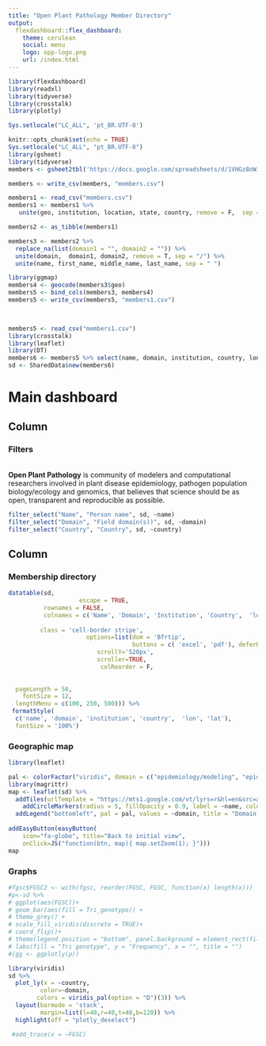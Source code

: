 ```yaml
---
title: "Open Plant Pathology Member Directory"
output: 
  flexdashboard::flex_dashboard:
    theme: cerulean
    social: menu
    logo: opp-logo.png
    url: /index.html
---
```




```r
library(flexdashboard)
library(readxl)
library(tidyverse)
library(crosstalk)
library(plotly)

```


```r
Sys.setlocale("LC_ALL", 'pt_BR.UTF-8')
```


```r
knitr::opts_chunk$set(echo = TRUE)
Sys.setlocale("LC_ALL", "pt_BR.UTF-8")
library(gsheet)
library(tidyverse)
members <- gsheet2tbl('https://docs.google.com/spreadsheets/d/1VHGz8oWia5qvleUozznCIgd9bD85XoXm1NWmE6t8nzo/edit?usp=sharing')

members <- write_csv(members, "members.csv")
```

```r
members1 <- read_csv("members.csv")
members1 <- members1 %>% 
   unite(geo, institution, location, state, country, remove = F,  sep = ", ")

```



```r
members2 <- as_tibble(members1)

members3 <- members2 %>% 
  replace_na(list(domain1 = "", domain2 = "")) %>% 
  unite(domain,  domain1, domain2, remove = T, sep = "/") %>% 
  unite(name, first_name, middle_name, last_name, sep = " ")
```

```r
library(ggmap)
members4 <- geocode(members3$geo)
members5 <- bind_cols(members3, members4)
members5 <- write_csv(members5, "members1.csv")

  
```


```r
members5 <- read_csv("members1.csv")
library(crosstalk)
library(leaflet)
library(DT)
members6 <- members5 %>% select(name, domain, institution, country, lon, lat) 
sd <- SharedData$new(members6)

```

<i class="fa fa-home" aria-hidden="true"></i> Main dashboard
==================


Column {data-width=200px}
----------------------------------


### <i aria-hidden="true"></i> Filters

<br>
**Open Plant Pathology** is community of modelers and computational researchers involved in plant disease epidemiology, pathogen population biology/ecology and genomics, that believes that science should be as open, transparent and reproducible as possible. 
<br>
```r

filter_select("Name", "Person name", sd, ~name)
filter_select("Domain", "Field domain(s))", sd, ~domain)
filter_select("Country", "Country", sd, ~country)
```






Column {.tabset}
----------------------------------


### <i aria-hidden="true"></i> Membership directory

```r
datatable(sd, 
                    escape = TRUE,
          rownames = FALSE, 
          colnames = c('Name', 'Domain', 'Institution', 'Country',  'lon', 'lat'), 
          
         class = 'cell-border stripe',
                      options=list(dom = 'Bfrtip',
                                   buttons = c( 'excel', 'pdf'), deferRender=TRUE, 
                         scrollY='520px', 
                         scroller=TRUE,
                          colReorder = F,
                         
                         
  pageLength = 50,
    fontSize = 12,
  lengthMenu = c(100, 250, 500))) %>% 
 formatStyle(
  c('name', 'domain', 'institution', 'country',  'lon', 'lat'),
  fontSize = '100%')
```



###  <i class="fa fa-map" aria-hidden="true"></i> Geographic map

```r

library(leaflet)

pal <- colorFactor("viridis", domain = c("epidemiology/modeling", "epidemiology/population biology", "population biology/genomics"))
library(magrittr)
map <- leaflet(sd) %>% 
  addTiles(urlTemplate = "https://mts1.google.com/vt/lyrs=r&hl=en&src=app&x={x}&y={y}&z={z}&s=G", attribution = 'Google') %>% 
    addCircleMarkers(radius = 5, fillOpacity = 0.9, label = ~name, color = NA, fillColor = ~pal(domain)) %>%  
  addLegend("bottomleft", pal = pal, values = ~domain, title = "Domain(s)",  opacity = 1 ) %>%     
  
addEasyButton(easyButton(
    icon="fa-globe", title="Back to initial view",
    onClick=JS("function(btn, map){ map.setZoom(1); }"))) 
map
```



### <i class="fa fa-bar-chart" aria-hidden="true"></i> Graphs


```r

#fgsc$FGSC2 <- with(fgsc, reorder(FGSC, FGSC, function(x) length(x)))
#p<-sd %>% 
# ggplot(aes(FGSC))+
# geom_bar(aes(fill = Tri_genotype)) +
# theme_grey() +
# scale_fill_viridis(discrete = TRUE)+
# coord_flip()+
# theme(legend.position = "bottom", panel.background = element_rect(fill = "grey97"))+
# labs(fill = "Tri genotype", y = "Frequency", x = "", title = "")
#(gg <- ggplotly(p))

library(viridis)
sd %>% 
  plot_ly(x = ~country, 
         color=~domain,
        colors = viridis_pal(option = "D")(3)) %>% 
  layout(barmode = 'stack',
         margin=list(l=40,r=40,t=40,b=120)) %>% 
  highlight(off = "plotly_deselect")    

 #add_trace(x = ~FGSC)


```


